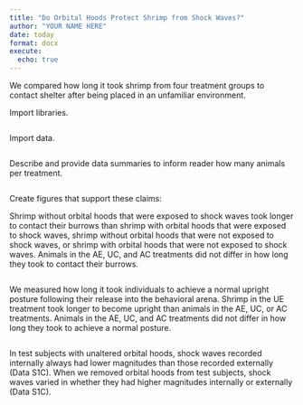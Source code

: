 ```yaml
---
title: "Do Orbital Hoods Protect Shrimp from Shock Waves?"
author: "YOUR NAME HERE"
date: today
format: docx
execute: 
  echo: true
---
```


We compared how long it took shrimp from four treatment groups to contact shelter after being placed in an unfamiliar environment. 


Import libraries.
```r

```


Import data.
```r

```


Describe and provide data summaries to inform reader how many animals per treatment.

```r

```


Create figures that support these claims:

Shrimp without orbital hoods that were exposed to shock waves took longer to contact their burrows than shrimp with orbital hoods that were exposed to shock waves, shrimp without orbital hoods that were not exposed to shock waves, or shrimp with orbital hoods that were not exposed to shock waves. Animals in the AE, UC, and AC treatments did not
differ in how long they took to contact their burrows.

```r

```


We measured how long it took individuals to achieve a normal upright posture  following their release into the behavioral arena. Shrimp in the UE treatment took longer to become upright than animals in the AE, UC, or AC treatments. Animals in the AE, UC, and AC treatments did not differ in how long they took to achieve a normal posture.

```r

```


In test subjects with unaltered orbital hoods, shock waves recorded internally always had lower magnitudes than those recorded externally (Data S1C). When we removed orbital hoods from test subjects, shock waves varied in whether they had higher magnitudes internally or externally (Data S1C).

```r

```